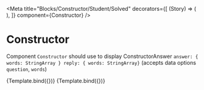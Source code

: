 
<Meta
  title="Blocks/Constructor/Student/Solved"
  decorators={[
    (Story) => (
      <LearnContextDecorator>
        <Story />
      </LearnContextDecorator>
    ),
  ]}
  component={Constructor}
/>

# Constructor

Component `Constructor` should use to display ConstructorAnswer `answer: { words: StringArray } reply: { words: StringArray}` (accepts data options `question`, `words`)


<Canvas>
  <Story
    name="Correct"
    args={{
      answer: {
        words: ['a', 'b', 'c', 'd', 'e', 'f'],
      },
      reply: {
        words: ['a', 'b', 'c', 'd', 'e', 'f'],
      },
      content: {
        data: {
          question: 'Design should be okay.',
          words: ['a', 'c', 'd', 'b', 'e', 'f'],
        },
      },
      isSolved: true,
      blockId: 'Test id',
      revision: 'Test revision',
    }}
  >
    {Template.bind({})}
  </Story>
  <Story
    name="Wrong"
    args={{
      answer: {
        words: ['a', 'b', 'c', 'd', 'e', 'f'],
      },
      reply: {
        words: ['a', 'b', 'c'],
      },
      content: {
        data: {
          question: 'Design should be okay.',
          words: ['a', 'c', 'd', 'b', 'e', 'f'],
        },
      },
      isSolved: true,
      blockId: 'Test id',
      revision: 'Test revision',
    }}
  >
    {Template.bind({})}
  </Story>
</Canvas>
